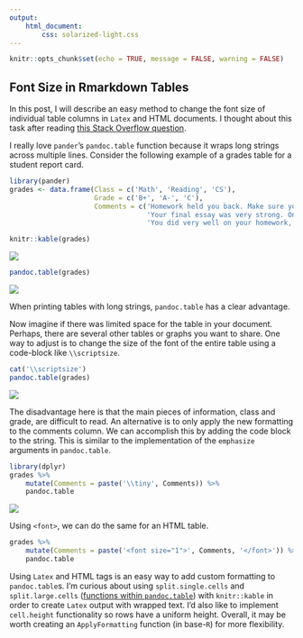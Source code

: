 ```yaml
---
output: 
    html_document:
        css: solarized-light.css
---
```

```r
knitr::opts_chunk$set(echo = TRUE, message = FALSE, warning = FALSE)
```

## Font Size in Rmarkdown Tables

In this post, I will describe an easy method to change the font size of individual table columns in `Latex` and HTML documents. I thought about this task after reading [this Stack Overflow question](http://stackoverflow.com/questions/16424545/reduce-cell-width-and-font-size-of-table-using-pandoc-table).

I really love `pander`'s `pandoc.table` function because it wraps long strings across multiple lines. Consider the following example of a grades table for a student report card.

```r
library(pander)
grades <- data.frame(Class = c('Math', 'Reading', 'CS'),
                     Grade = c('B+', 'A-', 'C'),
                     Comments = c('Homework held you back. Make sure you get it in on time!',
                                  'Your final essay was very strong. One area of improvement is your supporting evidence. Remember to use at least two pieces for each of your assertions.',
                                  'You did very well on your homework, but your quarter project did not meet all the requirements. Based on the code, it looked like you rushed through it. Please schedule a meeting with me so we can discuss this issue.'))

knitr::kable(grades)
```

![](003-knitr.png)

```r
pandoc.table(grades)
```

![](003-pander.png)

When printing tables with long strings, `pandoc.table` has a clear advantage.

Now imagine if there was limited space for the table in your document. Perhaps, there are several other tables or graphs you want to share. One way to adjust is to change the size of the font of the entire table using a code-block like `\\scriptsize`.


```r
cat('\\scriptsize')
pandoc.table(grades)
```

![](003-whole_table.png)

The disadvantage here is that the main pieces of information, class and grade, are difficult to read. An alternative is to only apply the new formatting to the comments column. We can accomplish this by adding the code block to the string. This is similar to the implementation of the `emphasize` arguments in `pandoc.table`.

```r
library(dplyr)
grades %>%
    mutate(Comments = paste('\\tiny', Comments)) %>%
    pandoc.table

```

![](003-one_column.png)

Using `<font>`, we can do the same for an HTML table.

```r
grades %>%
    mutate(Comments = paste('<font size="1">', Comments, '</font>')) %>%
    pandoc.table
```

Using `Latex` and HTML tags is an easy way to add custom formatting to `pandoc.table`s. I'm curious about using `split.single.cells` and `split.large.cells` ([functions within `pandoc.table`](https://github.com/Rapporter/pander/blob/master/R/pandoc.R)) with `knitr::kable` in order to create `Latex` output with wrapped text. I'd also like to implement `cell.height` functionality so rows have a uniform height. Overall, it may be worth creating an `ApplyFormatting` function (in base-`R`) for more flexibility.